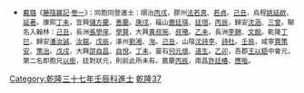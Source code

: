 {{Navbox
|name = 乾隆三十七年壬辰科殿試金榜
|title = 乾隆三十七年（[[1772年]]）壬辰科殿試金榜
|titlestyle = background-color:#FFD700;
|image =
|style = width:100%;text-align:center; 
|groupstyle = text-align:center; background-color:#FFD700;
|liststyle = text-align:center;
|state = {{{state<includeonly>|collapsed</includeonly>}}}
|group1 = 第一甲<br>賜進士及第<br>共3名
|list1 = '''[[金榜 (清朝)|金　榜]]''' - '''[[孫辰東]]''' - '''[[俞大猷_(清朝)|俞大猷]]'''

|group2 = 第二甲<br>賜進士出身<br>共54名
|list2 = [[平恕|平　恕]] - [[李堯棟]] - [[沈孫璉]] - [[朱紱 (乾隆進士)|朱　紱]] - [[潘曾起]] - [[茅元銘]] - [[李楘 (乾隆进士)|李　楘]] - [[裴謙|裴　謙]] - [[許兆椿]] - [[鄒炳泰]]<br>[[錢樾|錢　樾]] - [[呂雲從]] - [[鍾定邦]] - [[李鎔 (乾隆進士)|李　鎔]] - [[景江錦]] - [[方煒|方　煒]] - [[黃壽齡]] - [[宋鎔|宋　鎔]] - [[王照 (乾隆進士)|王　照]] - [[龔渭|龔　渭]]<br>[[顏培天]] - [[鄭宗彝]] - [[陸湘|陸　湘]] - [[吳俊 (乾隆進士)|吳　俊]] - [[章煦|章　煦]] - [[莊通敏]] - [[張颺揚]] - [[張能照]] - [[來起峻]] - [[王基 (乾隆進士)|王　基]]<br>[[馮燦|馮　燦]] - [[蘇青鰲]] - [[吳貽清]] - [[邱庭漋]] - [[王兆泰]] - [[毛上炱]] - [[徐大榕]] - [[羅正墀]] - [[朱攸|朱　攸]] - [[周崧曉]]<br>[[莫瞻菉]] - [[余瑚|余　瑚]] - [[李世望]] - [[周謙|周　謙]] - [[劉大紳]] - [[王佩葵]] - [[朱鈐|朱　鈐]] - [[李承暄]] - [[百齡|百　齡]] - [[陳光鑑]]<br>[[吳貽桂]] - [[揚續時]] - [[閔惇大]] - [[單瑞龍]]<span style="color: #FFFFFF;"> - －－－ - －－－ - －－－ - －－－ - －－－ - －－－</span>

|group3 = 第三甲<br>賜同進士出身<br>共105名
|list3 = [[熊言孔]] - [[揭廷錦]] - [[蕭九成 (乾隆進士)|蕭九成]] - [[圖敏|圖　敏]] - [[陳大文]] - [[施灝|施　灝]] - [[林聪 (乾隆进士)|林　聰]] - [[許學范]] - [[吳端立]] - [[金汝珪]]<br>[[焦長發]] - [[賈策安]] - [[陳振彩]] - [[李靜淵]] - [[蔡廷舉]] - [[朱倬紱]] - [[黃永祺]] - [[沈可培]] - [[陳澐|陳　澐]] - [[潘大禮]]<br>[[王珣 (乾隆進士)|王　珣]] - [[陳化龍]] - [[張家駒]] - [[張潮普]] - [[齊聖渭]] - [[趙宜勷]] - [[彭元珫]] - [[黃啓駿]] - [[楊紳世]] - [[林露|林　露]]<br>[[芮振宗]] - [[徐世錦]] - [[徐曰言]] - [[馬文灝]] - [[劉印全]] - [[孔廣什]] - [[袁鎬|袁　鎬]] - [[王永緒]] - [[王坦修]] - [[賈策治]]<br>[[周鳳翔 (乾隆進士)|周鳳翔]] - [[魏博 (乾隆進士)|魏　博]] - [[陳萬言 (乾隆進士)|陳萬言]] - [[黎溢海]] - [[焦式冲]] - [[周琢|周　琢]] - [[楊元藻]] - [[貴逢甲]] - [[趙驤 (乾隆壬辰進士)|趙　驤]] - [[胡光琦]]<br>[[陳九敍 (清朝)|陳九敍]] - [[馬道澍]] - [[詹鶴齡]] - [[王安上]] - [[凌浩|凌　浩]] - [[沈文炳]] - [[呂公滋]] - [[譚澤溥]] - [[張尙懷]] - [[郭燮|郭　燮]]<br>[[王福清]] - [[傅通|傅　通]] - [[王汝嘉]] - [[李元坦]] - [[董酉亭]] - [[李陽棫]] - [[施潤|施　潤]] - [[查復經]] - [[姚玉麟]] - [[胡敏|胡　敏]]<br>[[胡喈鳳]] - [[文楠|文　楠]] - [[侯在容]] - [[王步瀛]] - [[陳所蘊]] - [[楊復吉]] - [[李堅|李　堅]] - [[戴樹屏]] - [[詹坪|詹　坪]] - [[閻泰和]]<br>[[鐵保|鐵　保]] - [[商璉|商　璉]] - [[党雲龍]] - [[陳琯|陳　琯]] - [[蕭鳳翱]] - [[聶智瑜]] - [[陳任重]] - [[李翮|李　翮]] - [[羅汝明]] - [[葉誠|葉　誠]]<br>[[楊墀|楊　墀]] - [[劉雲錦]] - [[李承報]] - [[周漢|周　漢]] - [[賈爲煥]] - [[徐愈達]] - [[周元良]] - [[熊德芝]] - [[詹龍光]] - [[劉鵬 (乾隆進士)|劉　鵬]]<br>[[李玩蓮]] - [[冉廣燏]] - [[蔡大均]] - [[陳科鋗]] - [[李廷佑]]<span style="color: #FFFFFF;"> - －－－ - －－－ - －－－ - －－－ - －－－</span>
|belowstyle = text-align: center; background-color:#FFD700;
|below='''前一科：[[Template:乾隆三十六年辛卯恩科殿試金榜|乾隆三十六年辛卯恩科]]　'''·'''　後一科：[[Template:乾隆四十年乙未科殿試金榜|乾隆四十年乙未科]]'''<br>'''同科進士：[[Template:乾隆三十七年壬辰科武殿試金榜|乾隆三十七年壬辰武科]]'''
}}
[[Category:乾隆三十七年壬辰科進士]]
<noinclude>
[[Category:乾隆三十七年壬辰科進士| ]]
[[Category:清朝進士模板|乾隆37]]
*<small>[[戴璐]]《[[藤陰雜記]]·[[s:藤陰雜記/卷1|卷一]]》：同胞同登進士：順治[[Template:順治三年丙戌科殿試金榜|丙戌]]，膠州[[法若真]]、[[法若貞|若貞]]。[[Template:順治六年己丑科殿試金榜|己丑]]，烏程[[姚延啟]]、[[姚延著|延著]]。康熙[[Template:康熙六年丁未科殿試金榜|丁未]]，宜興[[儲方慶]]、[[儲善慶|善慶]]。[[Template:康熙九年庚戌科殿試金榜|庚戌]]，福山[[鹿廷瑛]]、[[鹿廷瑄|廷瑄]]。[[Template:康熙十五年丙辰科殿試金榜|丙辰]]，歸安[[沈涵 (康熙進士)|沈涵]]、[[沈三曾|三曾]]。聯名入翰林：[[Template:康熙四十八年己丑科殿試金榜|己丑]]，長洲[[張學庠]]、[[張學賢|學賢]]，大興[[黃叔琬]]、[[黃叔璥|叔璥]]。[[Template:康熙五十四年乙未科殿試金榜|乙未]]，長洲[[李錦]]、[[李文銳|文銳]]。乾隆[[Template:乾隆二年丁巳恩科殿試金榜|丁巳]]，歸安[[潘汝誠]]、[[潘汝龍|汝龍]]。[[Template:乾隆十三年戊辰科殿試金榜|戊辰]]，涿州[[劉湘]]、[[劉洵|洵]]。[[Template:乾隆三十四年己丑科殿試金榜|己丑]]，山陰[[沈詩李]]、[[沈詩杜|詩杜]]。[[Template:乾隆三十七年壬辰科殿試金榜|壬辰]]，咸寧[[賈策安]]、[[賈策治|策治]]。[[Template:乾隆四十三年戊戌科殿試金榜|戊戌]]，大興[[邵自昌]]、[[邵自悅|自悅]]。[[Template:乾隆五十二年丁未科殿試金榜|丁未]]，靈石[[何道沖|何元烺]]、[[何道生|道生]]。[[Template:乾隆六十年乙卯恩科殿試金榜|乙卯]]，吾郡[[王以鋙]]中會元，第二名即胞兄[[王以銜|以銜]]，廷對狀元，則前此所未有。嘉慶[[Template:嘉慶元年丙辰科殿試金榜|丙辰]]，南昌[[許廷椿]]、[[許應喈|應喈]]。</small></noinclude>